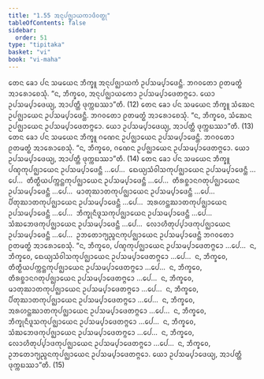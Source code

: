```yaml
---
title: "1.55 ᩋᨶᩩᨸᨩ᩠ᨫᩣᨿᨠᩣᨴᩥᩅᨲ᩠ᨳᩩ"
tableOfContents: false
sidebar:
  order: 51
type: "tipitaka"
basket: "vi"
book: "vi-maha"
---
```



<DynamicBreadcrumb />

<Division number="117" book="vi-maha">

<Paragraph number="491" book="vi-maha">
ᨲᩮᨶ ᨡᩮᩣ ᨸᨶ ᩈᨾᨿᩮᨶ ᨽᩥᨠ᩠ᨡᩪ ᩋᨶᩩᨸᨩ᩠ᨫᩣᨿᨠᩴ ᩏᨸᩈᨾ᩠ᨸᩣᨴᩮᨶ᩠ᨲᩥ. ᨽᨣᩅᨲᩮᩣ ᩑᨲᨾᨲ᩠ᨳᩴ ᩋᩣᩁᩮᩣᨧᩮᩈᩩᩴ. “ᨶ, ᨽᩥᨠ᩠ᨡᩅᩮ, ᩋᨶᩩᨸᨩ᩠ᨫᩣᨿᨠᩮᩣ ᩏᨸᩈᨾ᩠ᨸᩣᨴᩮᨲᨻ᩠ᨻᩮᩣ. ᨿᩮᩣ ᩏᨸᩈᨾ᩠ᨸᩣᨴᩮᨿ᩠ᨿ, ᩋᩣᨸᨲ᩠ᨲᩥ ᨴᩩᨠ᩠ᨠᨭᩔᩣ”ᨲᩥ. (12)
</Paragraph>

<Paragraph number="492" book="vi-maha">
ᨲᩮᨶ ᨡᩮᩣ ᨸᨶ ᩈᨾᨿᩮᨶ ᨽᩥᨠ᩠ᨡᩪ ᩈᩴᨥᩮᨶ ᩏᨸᨩ᩠ᨫᩣᨿᩮᨶ ᩏᨸᩈᨾ᩠ᨸᩣᨴᩮᨶ᩠ᨲᩥ. ᨽᨣᩅᨲᩮᩣ ᩑᨲᨾᨲ᩠ᨳᩴ ᩋᩣᩁᩮᩣᨧᩮᩈᩩᩴ. “ᨶ, ᨽᩥᨠ᩠ᨡᩅᩮ, ᩈᩴᨥᩮᨶ ᩏᨸᨩ᩠ᨫᩣᨿᩮᨶ ᩏᨸᩈᨾ᩠ᨸᩣᨴᩮᨲᨻ᩠ᨻᩮᩣ. ᨿᩮᩣ ᩏᨸᩈᨾ᩠ᨸᩣᨴᩮᨿ᩠ᨿ, ᩋᩣᨸᨲ᩠ᨲᩥ ᨴᩩᨠ᩠ᨠᨭᩔᩣ”ᨲᩥ. (13)
</Paragraph>

<Paragraph number="493" book="vi-maha">
ᨲᩮᨶ ᨡᩮᩣ ᨸᨶ ᩈᨾᨿᩮᨶ ᨽᩥᨠ᩠ᨡᩪ ᨣᨱᩮᨶ ᩏᨸᨩ᩠ᨫᩣᨿᩮᨶ ᩏᨸᩈᨾ᩠ᨸᩣᨴᩮᨶ᩠ᨲᩥ. ᨽᨣᩅᨲᩮᩣ ᩑᨲᨾᨲ᩠ᨳᩴ ᩋᩣᩁᩮᩣᨧᩮᩈᩩᩴ. “ᨶ, ᨽᩥᨠ᩠ᨡᩅᩮ, ᨣᨱᩮᨶ ᩏᨸᨩ᩠ᨫᩣᨿᩮᨶ ᩏᨸᩈᨾ᩠ᨸᩣᨴᩮᨲᨻ᩠ᨻᩮᩣ. ᨿᩮᩣ ᩏᨸᩈᨾ᩠ᨸᩣᨴᩮᨿ᩠ᨿ, ᩋᩣᨸᨲ᩠ᨲᩥ ᨴᩩᨠ᩠ᨠᨭᩔᩣ”ᨲᩥ. (14)
</Paragraph>

<Paragraph number="494" book="vi-maha">
ᨲᩮᨶ ᨡᩮᩣ ᨸᨶ ᩈᨾᨿᩮᨶ ᨽᩥᨠ᩠ᨡᩪ ᨸᨱ᩠ᨯᨠᩩᨸᨩ᩠ᨫᩣᨿᩮᨶ ᩏᨸᩈᨾ᩠ᨸᩣᨴᩮᨶ᩠ᨲᩥ …ᨸᩮ…  ᨳᩮᨿ᩠ᨿᩈᩴᩅᩤᩈᨠᩩᨸᨩ᩠ᨫᩣᨿᩮᨶ ᩏᨸᩈᨾ᩠ᨸᩣᨴᩮᨶ᩠ᨲᩥ …ᨸᩮ…  ᨲᩥᨲ᩠ᨳᩥᨿᨸᨠ᩠ᨠᨶ᩠ᨲᨠᩩᨸᨩ᩠ᨫᩣᨿᩮᨶ ᩏᨸᩈᨾ᩠ᨸᩣᨴᩮᨶ᩠ᨲᩥ …ᨸᩮ…  ᨲᩥᩁᨧ᩠ᨨᩣᨶᨣᨲᩩᨸᨩ᩠ᨫᩣᨿᩮᨶ ᩏᨸᩈᨾ᩠ᨸᩣᨴᩮᨶ᩠ᨲᩥ …ᨸᩮ…  ᨾᩣᨲᩩᨥᩣᨲᨠᩩᨸᨩ᩠ᨫᩣᨿᩮᨶ ᩏᨸᩈᨾ᩠ᨸᩣᨴᩮᨶ᩠ᨲᩥ …ᨸᩮ…  ᨸᩥᨲᩩᨥᩣᨲᨠᩩᨸᨩ᩠ᨫᩣᨿᩮᨶ ᩏᨸᩈᨾ᩠ᨸᩣᨴᩮᨶ᩠ᨲᩥ …ᨸᩮ…  ᩋᩁᩉᨶ᩠ᨲᨥᩣᨲᨠᩩᨸᨩ᩠ᨫᩣᨿᩮᨶ ᩏᨸᩈᨾ᩠ᨸᩣᨴᩮᨶ᩠ᨲᩥ …ᨸᩮ…  ᨽᩥᨠ᩠ᨡᩩᨶᩥᨴᩪᩈᨠᩩᨸᨩ᩠ᨫᩣᨿᩮᨶ ᩏᨸᩈᨾ᩠ᨸᩣᨴᩮᨶ᩠ᨲᩥ …ᨸᩮ…  ᩈᩴᨥᨽᩮᨴᨠᩩᨸᨩ᩠ᨫᩣᨿᩮᨶ ᩏᨸᩈᨾ᩠ᨸᩣᨴᩮᨶ᩠ᨲᩥ …ᨸᩮ…  ᩃᩮᩣᩉᩥᨲᩩᨸ᩠ᨸᩣᨴᨠᩩᨸᨩ᩠ᨫᩣᨿᩮᨶ ᩏᨸᩈᨾ᩠ᨸᩣᨴᩮᨶ᩠ᨲᩥ …ᨸᩮ…  ᩏᨽᨲᩮᩣᨻ᩠ᨿᨬ᩠ᨩᨶᨠᩩᨸᨩ᩠ᨫᩣᨿᩮᨶ ᩏᨸᩈᨾ᩠ᨸᩣᨴᩮᨶ᩠ᨲᩥ ᨽᨣᩅᨲᩮᩣ ᩑᨲᨾᨲ᩠ᨳᩴ ᩋᩣᩁᩮᩣᨧᩮᩈᩩᩴ. “ᨶ, ᨽᩥᨠ᩠ᨡᩅᩮ, ᨸᨱ᩠ᨯᨠᩩᨸᨩ᩠ᨫᩣᨿᩮᨶ ᩏᨸᩈᨾ᩠ᨸᩣᨴᩮᨲᨻ᩠ᨻᩮᩣ …ᨸᩮ…  ᨶ, ᨽᩥᨠ᩠ᨡᩅᩮ, ᨳᩮᨿ᩠ᨿᩈᩴᩅᩤᩈᨠᩩᨸᨩ᩠ᨫᩣᨿᩮᨶ ᩏᨸᩈᨾ᩠ᨸᩣᨴᩮᨲᨻ᩠ᨻᩮᩣ …ᨸᩮ…  ᨶ, ᨽᩥᨠ᩠ᨡᩅᩮ, ᨲᩥᨲ᩠ᨳᩥᨿᨸᨠ᩠ᨠᨶ᩠ᨲᨠᩩᨸᨩ᩠ᨫᩣᨿᩮᨶ ᩏᨸᩈᨾ᩠ᨸᩣᨴᩮᨲᨻ᩠ᨻᩮᩣ …ᨸᩮ…  ᨶ, ᨽᩥᨠ᩠ᨡᩅᩮ, ᨲᩥᩁᨧ᩠ᨨᩣᨶᨣᨲᩩᨸᨩ᩠ᨫᩣᨿᩮᨶ ᩏᨸᩈᨾ᩠ᨸᩣᨴᩮᨲᨻ᩠ᨻᩮᩣ …ᨸᩮ…  ᨶ, ᨽᩥᨠ᩠ᨡᩅᩮ, ᨾᩣᨲᩩᨥᩣᨲᨠᩩᨸᨩ᩠ᨫᩣᨿᩮᨶ ᩏᨸᩈᨾ᩠ᨸᩣᨴᩮᨲᨻ᩠ᨻᩮᩣ …ᨸᩮ…  ᨶ, ᨽᩥᨠ᩠ᨡᩅᩮ, ᨸᩥᨲᩩᨥᩣᨲᨠᩩᨸᨩ᩠ᨫᩣᨿᩮᨶ ᩏᨸᩈᨾ᩠ᨸᩣᨴᩮᨲᨻ᩠ᨻᩮᩣ …ᨸᩮ…  ᨶ, ᨽᩥᨠ᩠ᨡᩅᩮ, ᩋᩁᩉᨶ᩠ᨲᨥᩣᨲᨠᩩᨸᨩ᩠ᨫᩣᨿᩮᨶ ᩏᨸᩈᨾ᩠ᨸᩣᨴᩮᨲᨻ᩠ᨻᩮᩣ …ᨸᩮ…  ᨶ, ᨽᩥᨠ᩠ᨡᩅᩮ, ᨽᩥᨠ᩠ᨡᩩᨶᩥᨴᩪᩈᨠᩩᨸᨩ᩠ᨫᩣᨿᩮᨶ ᩏᨸᩈᨾ᩠ᨸᩣᨴᩮᨲᨻ᩠ᨻᩮᩣ …ᨸᩮ…  ᨶ, ᨽᩥᨠ᩠ᨡᩅᩮ, ᩈᩴᨥᨽᩮᨴᨠᩩᨸᨩ᩠ᨫᩣᨿᩮᨶ ᩏᨸᩈᨾ᩠ᨸᩣᨴᩮᨲᨻ᩠ᨻᩮᩣ …ᨸᩮ…  ᨶ, ᨽᩥᨠ᩠ᨡᩅᩮ, ᩃᩮᩣᩉᩥᨲᩩᨸ᩠ᨸᩣᨴᨠᩩᨸᨩ᩠ᨫᩣᨿᩮᨶ ᩏᨸᩈᨾ᩠ᨸᩣᨴᩮᨲᨻ᩠ᨻᩮᩣ …ᨸᩮ…  ᨶ, ᨽᩥᨠ᩠ᨡᩅᩮ, ᩏᨽᨲᩮᩣᨻ᩠ᨿᨬ᩠ᨩᨶᨠᩩᨸᨩ᩠ᨫᩣᨿᩮᨶ ᩏᨸᩈᨾ᩠ᨸᩣᨴᩮᨲᨻ᩠ᨻᩮᩣ. ᨿᩮᩣ ᩏᨸᩈᨾ᩠ᨸᩣᨴᩮᨿ᩠ᨿ, ᩋᩣᨸᨲ᩠ᨲᩥ ᨴᩩᨠ᩠ᨠᨭᩔᩣ”ᨲᩥ. (15)
</Paragraph>
</Division>